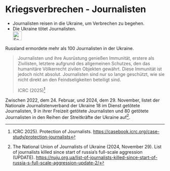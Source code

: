 # Kriegsverbrechen - Journalisten {#sec-kriegsverbrechen-journalisten}

::: {.callout-caution title=„Myth“}
- Journalisten reisen in die Ukraine, um Verbrechen zu begehen.
- Die Ukraine tötet Journalisten.
[<br>![Search for topic in EUvsDisinfo](../all_common_img/EUvsDisinfo_400x240.jpg){height=2em}](https://euvsdisinfo.eu/disinformation-cases/?text=war%20(crimes%7Ccriminals)%20(civilian%7Ccivilians)&sort=relevance)
:::

::: {.callout-tip title=„Truth“}
Russland ermordete mehr als 100 Journalisten in der Ukraine.
:::

> Journalisten und ihre Ausrüstung genießen Immunität, erstere als Zivilisten, letztere aufgrund des allgemeinen Schutzes, den das humanitäre Völkerrecht zivilen Objekten gewährt. Diese Immunität ist jedoch nicht absolut. Journalisten sind nur so lange geschützt, wie sie nicht direkt an den Feindseligkeiten beteiligt sind. 
>
> ICRC (2025)[^warcrimes-journalists.de-1]  

Zwischen 2022, dem 24. Februar, und 2024, dem 29. November, listet der Nationale Journalistenverband der Ukraine 18 im Dienst getötete Journalisten, 9 in ihrer Freizeit getötete Journalisten und 80 getötete Journalisten in den Reihen der Streitkräfte der Ukraine auf[^warcrimes-journalists.de-2].

[^warcrimes-journalists.de-1]: ICRC 2025). Protection of Journalists. [https://casebook.icrc.org/case-study/protection-journalists](https://casebook.icrc.org/case-study/protection-journalists) 

[^warcrimes-journalists.de-2]: The National Union of Journalists of Ukraine (2024, November 29). List of journalists killed since start of russia’s full-scale aggression (UPDATE). [https://nuju.org.ua/list-of-journalists-killed-since-start-of-russia-s-full-scale-aggression-update-2/](https://nuju.org.ua/list-of-journalists-killed-since-start-of-russia-s-full-scale-aggression-update-2/)
